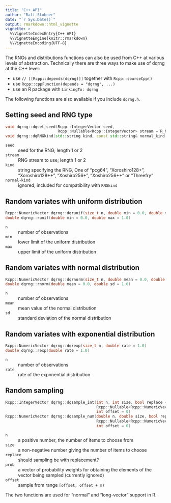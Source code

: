 ```yaml
---
title: "C++ API"
author: "Ralf Stubner"
date: "`r Sys.Date()`"
output: rmarkdown::html_vignette
vignette: >
  %\VignetteIndexEntry{C++ API}
  %\VignetteEngine{knitr::rmarkdown}
  %\VignetteEncoding{UTF-8}
---
```


The RNGs and distributions functions can also be used from C++ at various levels of abstraction.
Technically there are three ways to make use of dqrng at the C++ level:

* use `// [[Rcpp::depends(dqrng)]]` together with `Rcpp::sourceCpp()`
* use `Rcpp::cppFunction(depends = "dqrng", ...)`
* use an R package with `LinkingTo: dqrng`

The following functions are also available if you include `dqrng.h`.

## Setting seed and RNG type

```cpp
void dqrng::dqset_seed(Rcpp::IntegerVector seed, 
                       Rcpp::Nullable<Rcpp::IntegerVector> stream = R_NilValue)
void dqrng::dqRNGkind(std::string kind, const std::string& normal_kind = "ignored")
```

`seed`
:    seed for the RNG; length 1 or 2

`stream`
:    RNG stream to use; length 1 or 2

`kind`
:    string specifying the RNG, One of "pcg64", "Xoroshiro128+", "Xoroshiro128++", "Xoshiro256+", "Xoshiro256++" or "Threefry"

`normal-kind`
:    ignored; included for compatibility with `RNGkind`

## Random variates with uniform distribution

```cpp
Rcpp::NumericVector dqrng::dqrunif(size_t n, double min = 0.0, double max = 1.0)
double dqrng::runif(double min = 0.0, double max = 1.0)
```
`n`	
:   number of observations

`min`
:   lower limit of the uniform distribution

`max`
:   upper limit of the uniform distribution

## Random variates with normal distribution

```cpp
Rcpp::NumericVector dqrng::dqrnorm(size_t n, double mean = 0.0, double sd = 1.0)
double dqrng::rnorm(double mean = 0.0, double sd = 1.0)
```

`n`	
:   number of observations

`mean`
:   mean value of the normal distribution

`sd`
:   standard deviation of the normal distribution

## Random variates with exponential distribution

```cpp
Rcpp::NumericVector dqrng::dqrexp(size_t n, double rate = 1.0)
double dqrng::rexp(double rate = 1.0)
```

`n`	
:   number of observations

`rate`
:   rate of the exponential distribution

## Random sampling

```cpp
Rcpp::IntegerVector dqrng::dqsample_int(int n, int size, bool replace = false,
                                        Rcpp::Nullable<Rcpp::NumericVector> probs = R_NilValue,
                                        int offset = 0)
Rcpp::NumericVector dqrng::dqsample_num(double n, double size, bool replace = false,
                                        Rcpp::Nullable<Rcpp::NumericVector> probs = R_NilValue,
                                        int offset = 0)
```

`n`
:    a positive number, the number of items to choose from

`size`
:    a non-negative number giving the number of items to choose

`replace`
:    should sampling be with replacement?

`prob`
:    a vector of probability weights for obtaining the elements of the vector being sampled (currently ignored)

`offset`
:    sample from range `[offset, offset + m)`

The two functions are used for "normal" and "long-vector" support in R.
